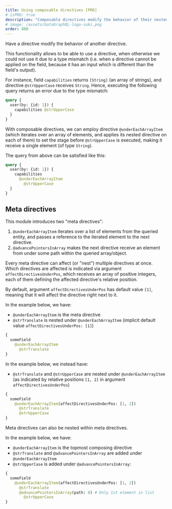 ```yaml
---
title: Using composable directives [PRO]
# isPRO: true
description: "Composable directives modify the behavior of their nested directives, unlocking the possibility to iterate array values in fields and applying a directive to each value."
# image: /assets/GatoGraphQL-logo-suki.png
order: 800
---
```


Have a directive modify the behavior of another directive.

This functionality allows to be able to use a directive, when otherwise we could not use it due to a type mismatch (i.e. when a directive cannot be applied on the field, because it has an input which is different than the field's output).

For instance, field `capabilities` returns `[String]` (an array of strings), and directive `@strUpperCase` receives `String`. Hence, executing the following query returns an error due to the type mismatch:

```graphql
query {
  user(by: {id: 1}) {
    capabilities @strUpperCase
  }
}
```

With composable directives, we can employ directive `@underEachArrayItem` (which iterates over an array of elements, and applies its nested directive on each of them) to set the stage before `@strUpperCase` is executed, making it receive a single element (of type `String`).

The query from above can be satisfied like this:

```graphql
query {
  user(by: {id: 1}) {
    capabilities
      @underEachArrayItem
        @strUpperCase
  }
}
```

## Meta directives

This module introduces two "meta directives":

1. `@underEachArrayItem` iterates over a list of elements from the queried entity, and passes a reference to the iterated element to the next directive.
2. `@advancePointersInArray` makes the next directive receive an element from under some path within the queried array/object.

Every meta directive can affect (or "nest") multiple directives at once. Which directives are affected is indicated via argument `affectDirectivesUnderPos`, which receives an array of positive integers, each of them defining the affected directive's relative position.

By default, argument `affectDirectivesUnderPos` has default value `[1]`, meaning that it will affect the directive right next to it.

In the example below, we have:

- `@underEachArrayItem` is the meta directive
- `@strTranslate` is nested under `@underEachArrayItem` (implicit default value `affectDirectivesUnderPos: [1]`)

```graphql
{
  someField
    @underEachArrayItem
      @strTranslate
}
```

In the example below, we instead have:

- `@strTranslate` and `@strUpperCase` are nested under `@underEachArrayItem` (as indicated by relative positions `[1, 2]` in argument `affectDirectivesUnderPos`)

```graphql
{
  someField
    @underEachArrayItem(affectDirectivesUnderPos: [1, 2])
      @strTranslate
      @strUpperCase
}
```

Meta directives can also be nested within meta directives.

In the example below, we have:

- `@underEachArrayItem` is the topmost composing directive
- `@strTranslate` and `@advancePointersInArray` are added under `@underEachArrayItem`
- `@strUpperCase` is added under `@advancePointersInArray`:

```graphql
{
  someField
    @underEachArrayItem(affectDirectivesUnderPos: [1, 2])
      @strTranslate
      @advancePointersInArray(path: 0) # Only 1st element in list
        @strUpperCase
}
```

